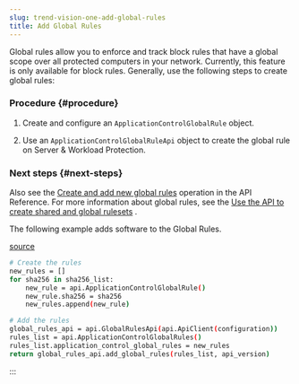 ```yaml
---
slug: trend-vision-one-add-global-rules
title: Add Global Rules
---
```

Global rules allow you to enforce and track block rules that have a global scope over all protected computers in your network. Currently, this feature is only available for block rules. Generally, use the following steps to create global rules:

### Procedure {#procedure}

1.  Create and configure an `ApplicationControlGlobalRule` object.

2.  Use an `ApplicationControlGlobalRuleApi` object to create the global rule on Server & Workload Protection.

### Next steps {#next-steps}

Also see the [Create and add new global rules](https://automation.trendmicro.com/cloudone/workload-security/) operation in the API Reference. For more information about global rules, see the [Use the API to create shared and global rulesets](api-shared-global-rulesets.mdx) .

The following example adds software to the Global Rules.

[source](https://github.com/deep-security/automation-center-sdk-samples/blob/master/python/src/application_control_examples.py)

```bash
# Create the rules
new_rules = []
for sha256 in sha256_list:
    new_rule = api.ApplicationControlGlobalRule()
    new_rule.sha256 = sha256
    new_rules.append(new_rule)

# Add the rules
global_rules_api = api.GlobalRulesApi(api.ApiClient(configuration))
rules_list = api.ApplicationControlGlobalRules()
rules_list.application_control_global_rules = new_rules
return global_rules_api.add_global_rules(rules_list, api_version)
```
:::
